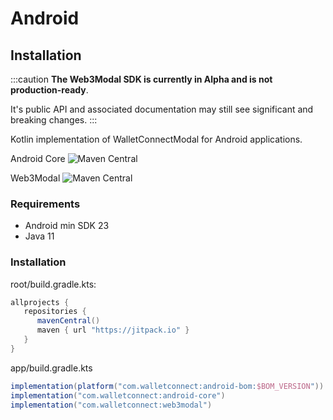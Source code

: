 
# Android

## Installation

:::caution
**The Web3Modal SDK is currently in Alpha and is not production-ready**.

It's public API and associated documentation may still see significant and breaking changes.
:::

Kotlin implementation of WalletConnectModal for Android applications.

Android Core ![Maven Central](https://img.shields.io/maven-central/v/com.walletconnect/android-core)

Web3Modal ![Maven Central](https://img.shields.io/maven-central/v/com.walletconnect/web3modal)

### Requirements

- Android min SDK 23
- Java 11

### Installation

root/build.gradle.kts:

```gradle
allprojects {
   repositories {
      mavenCentral()
      maven { url "https://jitpack.io" }
   }
}
```

app/build.gradle.kts

```gradle
implementation(platform("com.walletconnect:android-bom:$BOM_VERSION"))
implementation("com.walletconnect:android-core")
implementation("com.walletconnect:web3modal")
```
